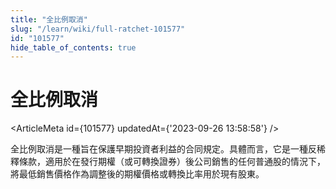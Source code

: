 ```yaml
---
title: "全比例取消"
slug: "/learn/wiki/full-ratchet-101577"
id: "101577"
hide_table_of_contents: true
---
```



# 全比例取消

<ArticleMeta id={101577} updatedAt={'2023-09-26 13:58:58'} />
<div className='border-solid border-b border-t-0 my-4 border-[var(--ifm-color-gray-300)]' />

全比例取消是一種旨在保護早期投資者利益的合同規定。具體而言，它是一種反稀釋條款，適用於在發行期權（或可轉換證券）後公司銷售的任何普通股的情況下，將最低銷售價格作為調整後的期權價格或轉換比率用於現有股東。
